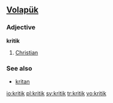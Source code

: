 ==[[Volapük]]==

===Adjective===
'''kritik'''

# [[Christian]]

===See also===
*[[kritan]]

[[io:kritik]]
[[pl:kritik]]
[[sv:kritik]]
[[tr:kritik]]
[[vo:kritik]]
